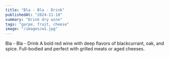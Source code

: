```yaml
---
title: "Bla - Bla - Drink"
publishedAt: "2024-11-18"
summary: "Drink dry wine"
tags: "garpe, fruit, cheese"
image: "/images/w1.jpg"
---
```


Bla - Bla - Drink
A bold red wine with deep flavors of blackcurrant, oak, and spice. Full-bodied and perfect with grilled meats or aged cheeses.